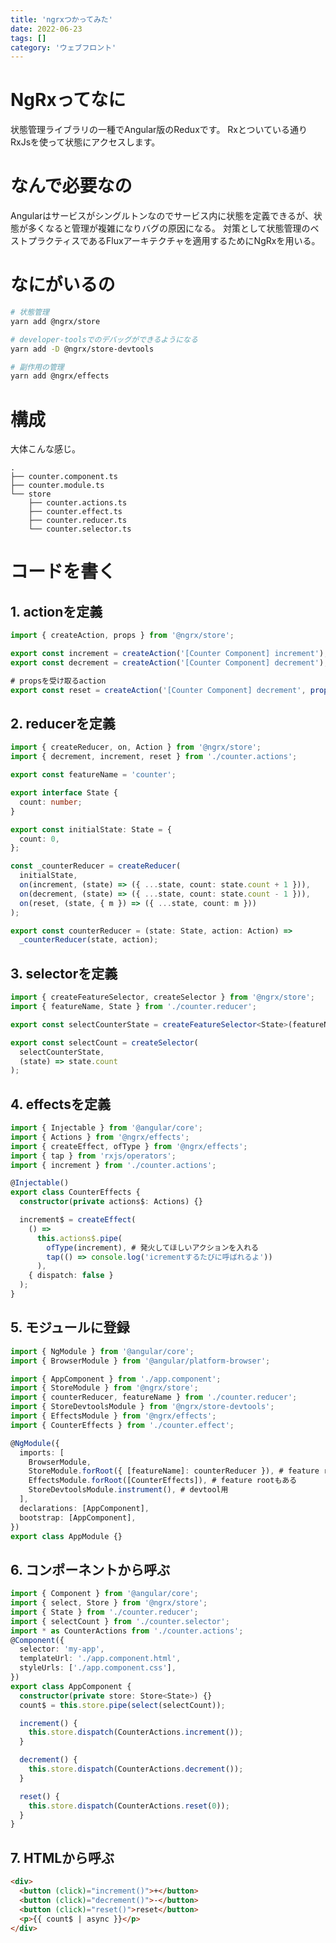 ```yaml
---
title: 'ngrxつかってみた'
date: 2022-06-23
tags: []
category: 'ウェブフロント'
---
```


# NgRxってなに

状態管理ライブラリの一種でAngular版のReduxです。 Rxとついている通りRxJsを使って状態にアクセスします。

# なんで必要なの

Angularはサービスがシングルトンなのでサービス内に状態を定義できるが、状態が多くなると管理が複雑になりバグの原因になる。
対策として状態管理のベストプラクティスであるFluxアーキテクチャを適用するためにNgRxを用いる。

# なにがいるの

```bash
# 状態管理
yarn add @ngrx/store

# developer-toolsでのデバッグができるようになる
yarn add -D @ngrx/store-devtools

# 副作用の管理
yarn add @ngrx/effects
```

# 構成

大体こんな感じ。

```
.
├── counter.component.ts
├── counter.module.ts
└── store
    ├── counter.actions.ts
    ├── counter.effect.ts
    ├── counter.reducer.ts
    └── counter.selector.ts
```

# コードを書く

## 1. actionを定義

```ts counter.actions.ts
import { createAction, props } from '@ngrx/store';

export const increment = createAction('[Counter Component] increment');
export const decrement = createAction('[Counter Component] decrement');

# propsを受け取るaction
export const reset = createAction('[Counter Component] decrement', props<{m: number}>());
```

## 2. reducerを定義

```ts counter.reducer.ts
import { createReducer, on, Action } from '@ngrx/store';
import { decrement, increment, reset } from './counter.actions';

export const featureName = 'counter';

export interface State {
  count: number;
}

export const initialState: State = {
  count: 0,
};

const _counterReducer = createReducer(
  initialState,
  on(increment, (state) => ({ ...state, count: state.count + 1 })),
  on(decrement, (state) => ({ ...state, count: state.count - 1 })),
  on(reset, (state, { m }) => ({ ...state, count: m }))
);

export const counterReducer = (state: State, action: Action) =>
  _counterReducer(state, action);
```

## 3. selectorを定義

```ts counter.selector.ts
import { createFeatureSelector, createSelector } from '@ngrx/store';
import { featureName, State } from './counter.reducer';

export const selectCounterState = createFeatureSelector<State>(featureName);

export const selectCount = createSelector(
  selectCounterState,
  (state) => state.count
);
```

## 4. effectsを定義

```ts counter.effect.ts
import { Injectable } from '@angular/core';
import { Actions } from '@ngrx/effects';
import { createEffect, ofType } from '@ngrx/effects';
import { tap } from 'rxjs/operators';
import { increment } from './counter.actions';

@Injectable()
export class CounterEffects {
  constructor(private actions$: Actions) {}

  increment$ = createEffect(
    () =>
      this.actions$.pipe(
        ofType(increment), # 発火してほしいアクションを入れる
        tap(() => console.log('icrementするたびに呼ばれるよ'))
      ),
    { dispatch: false }
  );
}
```

## 5. モジュールに登録

```ts counter.module.ts
import { NgModule } from '@angular/core';
import { BrowserModule } from '@angular/platform-browser';

import { AppComponent } from './app.component';
import { StoreModule } from '@ngrx/store';
import { counterReducer, featureName } from './counter.reducer';
import { StoreDevtoolsModule } from '@ngrx/store-devtools';
import { EffectsModule } from '@ngrx/effects';
import { CounterEffects } from './counter.effect';

@NgModule({
  imports: [
    BrowserModule,
    StoreModule.forRoot({ [featureName]: counterReducer }), # feature rootもある
    EffectsModule.forRoot([CounterEffects]), # feature rootもある
    StoreDevtoolsModule.instrument(), # devtool用
  ],
  declarations: [AppComponent],
  bootstrap: [AppComponent],
})
export class AppModule {}
```

## 6. コンポーネントから呼ぶ

```ts counter.component.ts
import { Component } from '@angular/core';
import { select, Store } from '@ngrx/store';
import { State } from './counter.reducer';
import { selectCount } from './counter.selector';
import * as CounterActions from './counter.actions';
@Component({
  selector: 'my-app',
  templateUrl: './app.component.html',
  styleUrls: ['./app.component.css'],
})
export class AppComponent {
  constructor(private store: Store<State>) {}
  count$ = this.store.pipe(select(selectCount));

  increment() {
    this.store.dispatch(CounterActions.increment());
  }

  decrement() {
    this.store.dispatch(CounterActions.decrement());
  }

  reset() {
    this.store.dispatch(CounterActions.reset(0));
  }
}
```

## 7. HTMLから呼ぶ

```html counter.component.html
<div>
  <button (click)="increment()">+</button>
  <button (click)="decrement()">-</button>
  <button (click)="reset()">reset</button>
  <p>{{ count$ | async }}</p>
</div>
```
